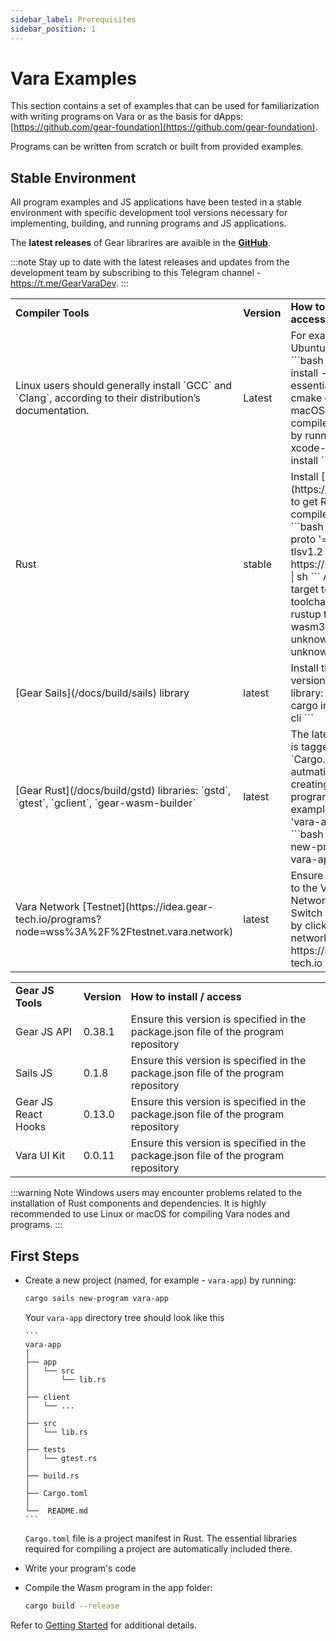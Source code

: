 ```yaml
---
sidebar_label: Prerequisites
sidebar_position: 1
---
```



# Vara Examples

This section contains a set of examples that can be used for familiarization with writing programs on Vara or as the basis for dApps: [https://github.com/gear-foundation](https://github.com/gear-foundation).

Programs can be written from scratch or built from provided examples.

## Stable Environment

All program examples and JS applications have been tested in a stable environment with specific development tool versions necessary for implementing, building, and running programs and JS applications.

<!--
A local development environment can be configured according to the information provided below or by using a pre-configured Docker image as described in the [Using Docker](#using-docker) section.
-->

The **latest releases** of Gear librarires are avaible in the **[GitHub](https://github.com/gear-tech/gear/releases)**.

:::note
Stay up to date with the latest releases and updates from the development team by subscribing to this Telegram channel - https://t.me/GearVaraDev.
:::

<table>
<tr>
<td><b>Compiler Tools</b></td> 
<td><b>Version</b></td> 
<td><b>How to install / access</b></td>
</tr>

<tr>
<td>Linux users should generally install `GCC` and `Clang`, according to their distribution’s documentation.</td>
<td>Latest</td>
<td>
For example, on Ubuntu use:
```bash
sudo apt install -y build-essential clang cmake curl
```
On macOS, install a compiler toolset by running:
```bash
xcode-select --install
```
</td>
</tr>

<tr>
<td>Rust</td>
<td>stable</td>
<td>
Install [Rustup](https://rustup.rs/) to get Rust compiler ready:
```bash
curl --proto '=https' --tlsv1.2 -sSf https://sh.rustup.rs | sh
```
Add Wasm target to the toolchain:
```bash
rustup target add wasm32-unknown-unknown
```
</td>
</tr>

<tr>
<td>[Gear Sails](/docs/build/sails) library</td>
<td>latest</td>
<td>
Install the latest version of Sails library:
```bash
cargo install sails-cli
```
</td>
</tr>

<tr>
<td>[Gear Rust](/docs/build/gstd) libraries: `gstd`, `gtest`, `gclient`, `gear-wasm-builder`</td>
<td>latest</td>
<td>
The latest version is tagged in the `Cargo.toml` file autmatically when creating a new program (for example named 'vara-app'):
```bash
cargo sails new-program vara-app
```
</td>
</tr>

<tr>
<td>Vara Network [Testnet](https://idea.gear-tech.io/programs?node=wss%3A%2F%2Ftestnet.vara.network)</td>
<td>latest</td>
<td>
Ensure connection to the Vara Network Testnet. Switch networks by clicking on the network name in https://idea.gear-tech.io
</td>
</tr>
</table>

<table>
<tr>
<td><b>Gear JS Tools</b></td>
<td><b>Version</b></td>
<td><b>How to install / access</b></td>
</tr>
<tr>
<td>Gear JS API</td>
<td>0.38.1</td>
<td>Ensure this version is specified in the package.json file of the program repository</td>
</tr> 
<tr>
<td>Sails JS</td>
<td>0.1.8</td>
<td>Ensure this version is specified in the package.json file of the program repository</td>
</tr>
<tr>
<td>Gear JS React Hooks</td>
<td>0.13.0</td>
<td>Ensure this version is specified in the package.json file of the program repository</td>
</tr>
<tr>
<td>Vara UI Kit</td>
<td>0.0.11</td>
<td>Ensure this version is specified in the package.json file of the program repository</td>
</tr>
</table>

:::warning Note
Windows users may encounter problems related to the installation of Rust components and dependencies.
It is highly recommended to use Linux or macOS for compiling Vara nodes and programs.
:::


## First Steps

- Create a new project (named, for example - `vara-app`) by running:

    ```bash
    cargo sails new-program vara-app
    ```

  Your `vara-app` directory tree should look like this

      ```
      vara-app
      │
      ├── app
      │   └── src
      │       └── lib.rs
      │
      ├── client
      │   └── ...
      │
      ├── src
      │   └── lib.rs     
      │
      ├── tests
      │   └── gtest.rs
      │
      ├── build.rs
      │
      ├── Cargo.toml
      │
      └──  README.md
      ```


  `Cargo.toml` file is a project manifest in Rust. The essential libraries required for compiling a project are automatically included there.

- Write your program's code

- Compile the Wasm program in the app folder:

    ```bash
    cargo build --release
    ```

Refer to [Getting Started](/docs/getting-started-in-5-minutes.md) for additional details.

<!--

## Using Docker

A pre-configured Docker image can be used to build and test programs. The image contains all necessary tools and dependencies for building and running programs and JS applications.

The source code of the image is available on [GitHub](https://github.com/gear-foundation/gear-env).

To use the image, install Docker on the machine. Installation instructions for different operating systems are available on the [Docker website](https://docs.docker.com/get-docker/).

After installing Docker, pull the image from Docker Hub:

```bash
docker pull ghcr.io/gear-foundation/gear-env:stable
```

Run the image with the following command:

```bash
docker run --rm --name gear-env -itd ghcr.io/gear-foundation/gear-env:stable bash
```

The command will run the image in the background and provide access to the container's shell. Access the container's shell with:

```bash
docker exec -it gear-env bash
```

Copy a program to be built to the container (use the `gear-app` created above):

```bash
docker cp ./gear-app gear-env:/root
```

Build the program:

```bash
docker exec -itw /root/gear-app gear-env cargo build --release
```

The compiled program will be available in the `target/wasm32-unknown-unknown/release` folder inside the container. Copy it to the local machine:

```bash
docker cp gear-env:/root/gear-app/target/wasm32-unknown-unknown/release/. ./
```

Stop the Docker container after use:

```shell
docker stop gear-env
```
-->